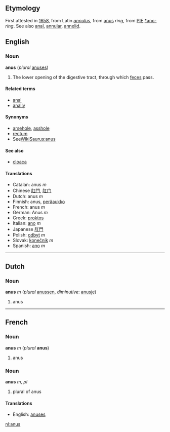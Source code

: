 ==Etymology==
First attested in [[w:1658|1658]], from Latin ''[[annulus]]'', from [[anus]] ''ring'', from [[PIE]] [[*ano-]] ''ring''. See also [[anal]], [[annular]], [[annelid]].

== English ==
=== Noun ===
'''anus''' (''plural'' [[anuses]])

# The lower opening of the digestive tract, through which [[feces]] pass.

==== Related terms ====
*[[anal]]
*[[anally]]

====Synonyms====
*[[arsehole]], [[asshole]]
*[[rectum]]
*See[[WikiSaurus:anus]]

==== See also ====
*[[cloaca]]

====Translations====
*Catalan: anus ''m''
*Chinese [[肛門]], [[肛门]]
*Dutch: anus ''m''
*Finnish: anus, [[peräaukko]]
*French: anus ''m''
*German: Anus ''m''
*Greek: [[proktos]]
*Italian: [[ano#Italian|ano]] ''m''
*Japanese [[肛門]]
*Polish: [[odbyt]] ''m''
*Slovak: [[konečník]] ''m''
*Spanish: [[ano#Spanish|ano]] ''m''


----

==Dutch==
===Noun===
'''anus''' ''m'' (''plural'' [[anussen]], ''diminutive'': [[anusje]])

# anus

----

==French==
===Noun===
'''anus''' ''m'' (''plural'' '''anus''')

#anus

===Noun===
'''anus''' ''m, pl''

# plural of anus

====Translations====
*English: [[anuses]]

[[nl:anus]]